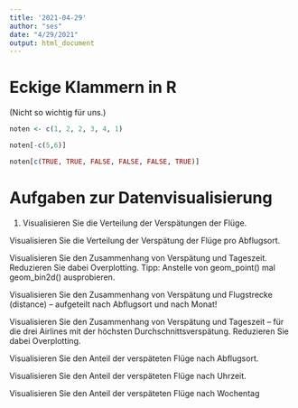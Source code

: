 ```yaml
---
title: '2021-04-29'
author: "ses"
date: "4/29/2021"
output: html_document
---
```






# Eckige Klammern in R

(Nicht so wichtig für uns.)

```r
noten <- c(1, 2, 2, 3, 4, 1)
```


```r
noten[-c(5,6)]
```


```r
noten[c(TRUE, TRUE, FALSE, FALSE, FALSE, TRUE)]
```



# Aufgaben zur Datenvisualisierung


1. Visualisieren Sie die Verteilung der Verspätungen der Flüge.

Visualisieren Sie die Verteilung der Verspätung der Flüge pro Abflugsort.

Visualisieren Sie den Zusammenhang von Verspätung und Tageszeit. Reduzieren Sie dabei Overplotting. Tipp: Anstelle von geom_point() mal geom_bin2d() ausprobieren.

Visualisieren Sie den Zusammenhang von Verspätung und Flugstrecke (distance) – aufgeteilt nach Abflugsort und nach Monat!

Visualisieren Sie den Zusammenhang von Verspätung und Tageszeit – für die drei Airlines mit der höchsten Durchschnittsverspätung. Reduzieren Sie dabei Overplotting.

Visualisieren Sie den Anteil der verspäteten Flüge nach Abflugsort.

Visualisieren Sie den Anteil der verspäteten Flüge nach Uhrzeit.

Visualisieren Sie den Anteil der verspäteten Flüge nach Wochentag



